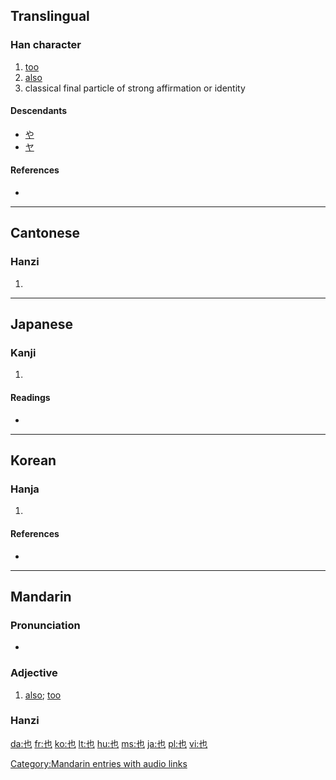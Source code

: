 ==Translingual==
{{stroke order|type=animate}}

===Han character===
{{Han char|rn=5|rad=乙|as=02|sn=3|four=4471<sub>2</sub>|canj=心木 (PD)}}

# [[too]]
# [[also]]
# classical final particle of strong affirmation or identity

====Descendants====
* [[や]]
* [[ヤ]]

====References====
* {{Han ref|kx=0084.040|dkj=00171|dj=0170.040|hdz=10050.050|uh=4E5F|ud=20063|bh=A45D|bd=42077}}

----

==Cantonese==

===Hanzi===
{{yue-hanzi|jyut=|y=ya5}}

# {{defn|Cantonese}}

----

==Japanese==

===Kanji===
{{ja-kanji|grade=|rs=乙02}}

# {{defn|Japanese}}

====Readings====
* {{ja-readings|on=[[や]] (ya)|kun=[[なり]] (nari), [[また]] (mata)}}

----

==Korean==

===Hanja===
{{ko-hanja|hangeul=야|rv=ya|mr=ya|eumhun=[[이끼]], [[어조사]]|ehrv=ikki, eojosa|ehmr=ikki, ǒjosa|ehy=}}

# {{defn|Korean}}

====References====
* {{Hanja ref|nav=10439}}

----

==Mandarin==

===Pronunciation===
*{{audio|zh-yě.ogg|audio}}

===Adjective===
{{cmn-adv|ts|pin=yě|pint=ye3|rs=乙02}}

# [[also]]; [[too]]

===Hanzi===
{{cmn-hanzi|pin=[[yě]] ([[ye3]])|wg=yeh<sup>3</sup>}}


[[Category:Mandarin entries with audio links]]

[[da:也]]
[[fr:也]]
[[ko:也]]
[[lt:也]]
[[hu:也]]
[[ms:也]]
[[ja:也]]
[[pl:也]]
[[vi:也]]